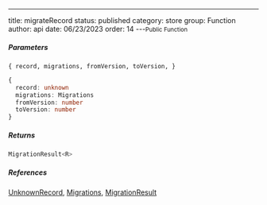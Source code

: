 ---
title: migrateRecord
status: published
category: store
group: Function
author: api
date: 06/23/2023
order: 14
---<Small>Public Function</Small>




##### Parameters


<ParametersTable>

<ParametersTableRow>
<ParametersTableName>

`{ record, migrations, fromVersion, toVersion, }`

</ParametersTableName>
<ParametersTableDescription>

```ts
{
  record: unknown
  migrations: Migrations
  fromVersion: number
  toVersion: number
}
```



</ParametersTableDescription>
</ParametersTableRow>
</ParametersTable>

##### Returns


```ts
MigrationResult<R>
```

##### References

[UnknownRecord](/gen/store/UnknownRecord-type), [Migrations](/gen/store/Migrations-interface), [MigrationResult](/gen/store/MigrationResult-type)

